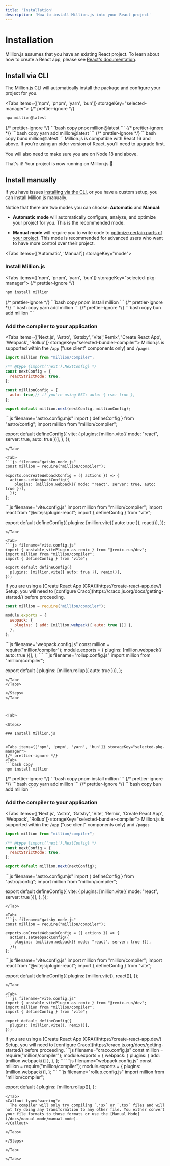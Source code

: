 ```yaml
---
title: 'Installation'
description: 'How to install Million.js into your React project'
---
```



# Installation

Million.js assumes that you have an existing React project. To learn about how to create a React app, please see [React's documentation](https://react.dev).

## Install via CLI

The Million.js CLI will automatically install the package and configure your project for you.

<Tabs items={['npm', 'pnpm', 'yarn', 'bun']} storageKey="selected-manager">
  {/* prettier-ignore */}
  <Tab>
  ```bash copy
  npx million@latest
  ```
  </Tab>
  {/* prettier-ignore */}
  <Tab>
  ```bash copy
  pnpx million@latest
  ```
  </Tab>
  {/* prettier-ignore */}
  <Tab>
  ```bash copy
  yarn add million@latest
  ```
  </Tab>
  {/* prettier-ignore */}
  <Tab>
  ```bash copy
  bunx million@latest
  ```
  </Tab>
</Tabs>


<Callout type="info">
  Million.js is compatible with React 16 and above. If you're using an older
  version of React, you'll need to upgrade first.

  You will also need to make sure you are on Node 18 and above.
</Callout>

That's it! Your project is now running on Million.js 🎉

## Install manually

If you have issues [installing via the CLI](#install-via-cli), or you have a custom setup, you can
install Million.js manually.

Notice that there are two modes you can choose: **Automatic** and **Manual**:

- **Automatic mode** will automatically configure, analyze, and optimize your project for you.
This is the recommended mode.

- **Manual mode** will require you to write code to [optimize certain parts of
your project](/docs/manual-mode/manual-mode). This mode is recommended for advanced users who want to have more control over their project.

<Tabs items={['Automatic', 'Manual']} storageKey="mode">

<Tab>

<Steps>

### Install Million.js

<Tabs items={['npm', 'pnpm', 'yarn', 'bun']} storageKey="selected-pkg-manager">
  {/* prettier-ignore */}
  <Tab>
  ```bash copy
  npm install million
  ```
  </Tab>
  {/* prettier-ignore */}
  <Tab>
  ```bash copy
  pnpm install million
  ```
  </Tab>
  {/* prettier-ignore */}
  <Tab>
  ```bash copy
  yarn add million
  ```
  </Tab>
  {/* prettier-ignore */}
  <Tab>
  ```bash copy
  bun add million
  ```
  </Tab>
</Tabs>

### Add the compiler to your application

<Tabs items={['Next.js', 'Astro', 'Gatsby', 'Vite','Remix', 'Create React App', 'Webpack', 'Rollup']} storageKey="selected-bundler-compiler">
<Tab>
Million.js is supported within the `/app` ("use client" components only) and `/pages`

```js filename="next.config.mjs"
import million from "million/compiler";

/** @type {import('next').NextConfig} */
const nextConfig = {
  reactStrictMode: true,
};

const millionConfig = {
  auto: true,// if you're using RSC: auto: { rsc: true },
};

export default million.next(nextConfig, millionConfig);
```
</Tab>

<Tab>
```js filename="astro.config.mjs"
import { defineConfig } from "astro/config";
import million from "million/compiler";

export default defineConfig({
   vite: {
     plugins: [million.vite({ mode: "react", server: true, auto: true })],
   },
});
```
</Tab>

<Tab>
```js filename="gatsby-node.js"
const million = require("million/compiler");

exports.onCreateWebpackConfig = ({ actions }) => {
  actions.setWebpackConfig({
    plugins: [million.webpack({ mode: "react", server: true, auto: true })],
  });
};
```
</Tab>

<Tab>
```js filename="vite.config.js"
import million from "million/compiler";
import react from "@vitejs/plugin-react";
import { defineConfig } from "vite";

export default defineConfig({
  plugins: [million.vite({ auto: true }), react()],
});
```
</Tab>

<Tab>
```js filename="vite.config.js"
import { unstable_vitePlugin as remix } from "@remix-run/dev";
import million from "million/compiler";
import { defineConfig } from "vite";

export default defineConfig({
  plugins: [million.vite({ auto: true }), remix()],
});
```
</Tab>

<Tab>
  <Callout type="warning">
    If you are using a [Create React App (CRA)](https://create-react-app.dev/) Setup, you will need to [configure Craco](https://craco.js.org/docs/getting-started/) before proceeding.
  </Callout>

```js filename="craco.config.js"
const million = require("million/compiler");

module.exports = {
  webpack: {
    plugins: { add: [million.webpack({ auto: true })] },
  },
};
```
</Tab>

<Tab>
```js filename="webpack.config.js"
const million = require("million/compiler");
module.exports = {
  plugins: [million.webpack({ auto: true })],
};
```
</Tab>

<Tab>
```js filename="rollup.config.js"
import million from "million/compiler";

export default {
  plugins: [million.rollup({ auto: true })],
};
```
</Tab>
</Tabs>

</Steps>
</Tab>



<Tab>

<Steps>

### Install Million.js


<Tabs items={['npm', 'pnpm', 'yarn', 'bun']} storageKey="selected-pkg-manager">
{/* prettier-ignore */}
<Tab>
```bash copy
npm install million
```

  </Tab>
  {/* prettier-ignore */}
  <Tab>
  ```bash copy
  pnpm install million
  ```
  </Tab>
  {/* prettier-ignore */}
  <Tab>
  ```bash copy
  yarn add million
  ```
  </Tab>
  {/* prettier-ignore */}
  <Tab>
  ```bash copy
  bun add million
  ```
  </Tab>
</Tabs>

### Add the compiler to your application

<Tabs items={['Next.js', 'Astro', 'Gatsby', 'Vite', 'Remix', 'Create React App', 'Webpack', 'Rollup']} storageKey="selected-bundler-compiler">
<Tab>
Million.js is supported within the `/app` ("use client" components only) and `/pages`

```js filename="next.config.mjs"
import million from "million/compiler";

/** @type {import('next').NextConfig} */
const nextConfig = {
  reactStrictMode: true,
};

export default million.next(nextConfig);
```
</Tab>

<Tab>
```js filename="astro.config.mjs"
import { defineConfig } from "astro/config";
import million from "million/compiler";

export default defineConfig({
  vite: {
    plugins: [million.vite({ mode: "react", server: true })],
  },
});
```
</Tab>

<Tab>
```js filename="gatsby-node.js"
const million = require("million/compiler");

exports.onCreateWebpackConfig = ({ actions }) => {
  actions.setWebpackConfig({
    plugins: [million.webpack({ mode: "react", server: true })],
  });
};
```
</Tab>

<Tab>
```js filename="vite.config.js"
import million from "million/compiler";
import react from "@vitejs/plugin-react";
import { defineConfig } from "vite";

export default defineConfig({
  plugins: [million.vite(), react()],
});
```
</Tab>

<Tab>
```js filename="vite.config.js"
import { unstable_vitePlugin as remix } from "@remix-run/dev";
import million from "million/compiler";
import { defineConfig } from "vite";

export default defineConfig({
  plugins: [million.vite(), remix()],
});
```
</Tab>

<Tab>
<Callout type="warning">
  If you are using a [Create React App (CRA)](https://create-react-app.dev/) Setup, you will need to [configure Craco](https://craco.js.org/docs/getting-started/) before proceeding.
</Callout>
```js filename="craco.config.js"
const million = require("million/compiler");
module.exports = {
  webpack: {
    plugins: { add: [million.webpack()] },
  },
};
```
</Tab>

<Tab>
```js filename="webpack.config.js"
const million = require("million/compiler");
module.exports = {
  plugins: [million.webpack()],
};
```
</Tab>

<Tab>
```js filename="rollup.config.js"
import million from "million/compiler";

export default {
  plugins: [million.rollup()],
};
```
</Tab>
<Callout type="warning">
  The compiler will only try compiling `.jsx` or `.tsx` files and will not try doing any transformation to any other file. You either convert your file formats to those formats or use the [Manual Mode](/docs/manual-mode/manual-mode). 
</Callout>

</Tabs>

</Steps>

</Tab>

</Tabs>
